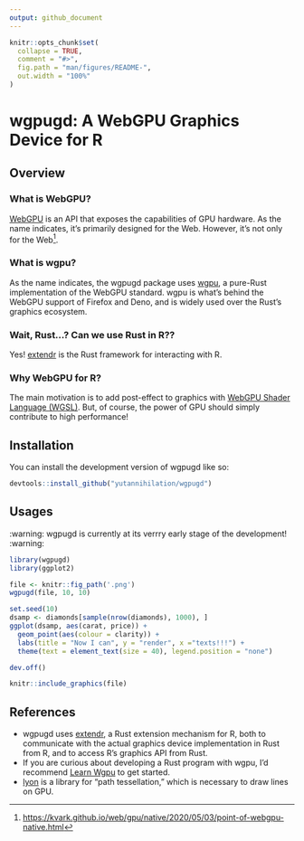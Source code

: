 ```yaml
---
output: github_document
---
```


<!-- README.md is generated from README.Rmd. Please edit that file -->

```r
knitr::opts_chunk$set(
  collapse = TRUE,
  comment = "#>",
  fig.path = "man/figures/README-",
  out.width = "100%"
)
```

# wgpugd: A WebGPU Graphics Device for R

<!-- badges: start -->
<!-- badges: end -->

## Overview

### What is WebGPU?

[WebGPU](https://www.w3.org/TR/webgpu/) is an API that exposes the capabilities of GPU hardware.
As the name indicates, it's primarily designed for the Web. However, it's not only for the Web[^1].

[^1]: <https://kvark.github.io/web/gpu/native/2020/05/03/point-of-webgpu-native.html>

### What is wgpu?

As the name indicates, the wgpugd package uses [wgpu](https://wgpu.rs/), a pure-Rust
implementation of the WebGPU standard. wgpu is what's behind the WebGPU support
of Firefox and Deno, and is widely used over the Rust's graphics ecosystem.

### Wait, Rust...? Can we use Rust in R??

Yes! [extendr](https://extendr.github.io/) is the Rust framework for interacting with R.

### Why WebGPU for R?

The main motivation is to add post-effect to graphics with [WebGPU Shader Language (WGSL)](https://www.w3.org/TR/WGSL/>).
But, of course, the power of GPU should simply contribute to high performance!

## Installation

You can install the development version of wgpugd like so:

``` r
devtools::install_github("yutannihilation/wgpugd")
```

## Usages

:warning: wgpugd is currently at its verrry early stage of the development! :warning:

```r
library(wgpugd)
library(ggplot2)

file <- knitr::fig_path('.png')
wgpugd(file, 10, 10)

set.seed(10)
dsamp <- diamonds[sample(nrow(diamonds), 1000), ]
ggplot(dsamp, aes(carat, price)) +
  geom_point(aes(colour = clarity)) +
  labs(title = "Now I can", y = "render", x ="texts!!!") +
  theme(text = element_text(size = 40), legend.position = "none")

dev.off()

knitr::include_graphics(file)
```

## References

* wgpugd uses [extendr](https://extendr.github.io/), a Rust extension mechanism for R, both to communicate with the actual graphics device implementation in Rust from R, and to access R's graphics API from Rust.
* If you are curious about developing a Rust program with wgpu, I'd recommend [Learn Wgpu](https://sotrh.github.io/learn-wgpu/) to get started.
* [lyon](https://github.com/nical/lyon) is a library for "path tessellation," which is necessary to draw lines on GPU.

